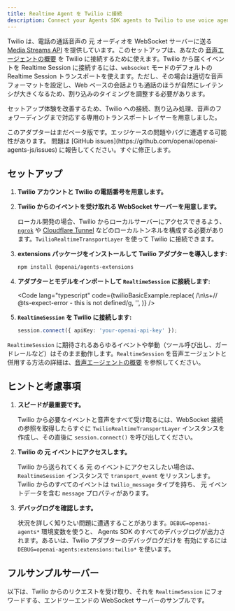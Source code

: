 ```yaml
---
title: Realtime Agent を Twilio に接続
description: Connect your Agents SDK agents to Twilio to use voice agents
---
```



Twilio は、電話の通話音声の 元 オーディオを WebSocket サーバーに送る [Media Streams API](https://www.twilio.com/docs/voice/media-streams) を提供しています。このセットアップは、あなたの [音声エージェントの概要](/openai-agents-js/ja/guides/voice-agents) を Twilio に接続するために使えます。Twilio から届くイベントを Realtime Session に接続するには、`websocket` モードのデフォルトの Realtime Session トランスポートを使えます。ただし、その場合は適切な音声フォーマットを設定し、Web ベースの会話よりも通話のほうが自然にレイテンシが大きくなるため、割り込みのタイミングを調整する必要があります。

セットアップ体験を改善するため、Twilio への接続、割り込み処理、音声のフォワーディングまで対応する専用のトランスポートレイヤーを用意しました。

<Aside type="caution">
  このアダプターはまだベータ版です。エッジケースの問題やバグに遭遇する可能性があります。
  問題は [GitHub issues](https://github.com/openai/openai-agents-js/issues)
  に報告してください。すぐに修正します。
</Aside>

## セットアップ

<Steps>

1. **Twilio アカウントと Twilio の電話番号を用意します。**

2. **Twilio からのイベントを受け取れる WebSocket サーバーを用意します。**

   ローカル開発の場合、Twilio からローカルサーバーにアクセスできるよう、
   [`ngrok`](https://ngrok.io/) や
   [Cloudflare Tunnel](https://developers.cloudflare.com/pages/how-to/preview-with-cloudflare-tunnel/)
   などのローカルトンネルを構成する必要があります。`TwilioRealtimeTransportLayer`
   を使って Twilio に接続できます。

3. **extensions パッケージをインストールして Twilio アダプターを導入します:**

   ```bash
   npm install @openai/agents-extensions
   ```

4. **アダプターとモデルをインポートして `RealtimeSession` に接続します:**

   <Code
     lang="typescript"
     code={twilioBasicExample.replace(
       /\n\s+\/\/ @ts-expect-error - this is not defined/g,
       '',
     )}
   />

5. **`RealtimeSession` を Twilio に接続します:**

   ```typescript
   session.connect({ apiKey: 'your-openai-api-key' });
   ```

</Steps>

`RealtimeSession` に期待されるあらゆるイベントや挙動（ツール呼び出し、ガードレールなど）はそのまま動作します。`RealtimeSession` を音声エージェントと併用する方法の詳細は、[音声エージェントの概要](/openai-agents-js/ja/guides/voice-agents) を参照してください。

## ヒントと考慮事項

1. **スピードが最重要です。**

   Twilio から必要なイベントと音声をすべて受け取るには、WebSocket 接続の参照を取得したらすぐに
   `TwilioRealtimeTransportLayer` インスタンスを作成し、その直後に `session.connect()` を呼び出してください。

2. **Twilio の 元 イベントにアクセスします。**

   Twilio から送られてくる 元 のイベントにアクセスしたい場合は、`RealtimeSession` インスタンスで
   `transport_event` をリッスンします。Twilio からのすべてのイベントは `twilio_message` タイプを持ち、
   元 イベントデータを含む `message` プロパティがあります。

3. **デバッグログを確認します。**

   状況を詳しく知りたい問題に遭遇することがあります。`DEBUG=openai-agents*` 環境変数を使うと、
   Agents SDK のすべてのデバッグログが出力されます。あるいは、Twilio アダプターのデバッグログだけを
   有効にするには `DEBUG=openai-agents:extensions:twilio*` を使います。

## フルサンプルサーバー

以下は、Twilio からのリクエストを受け取り、それを `RealtimeSession` にフォワードする、エンドツーエンドの WebSocket サーバーのサンプルです。

<Code
  lang="typescript"
  code={twilioServerExample}
  title="Fastify を使ったサンプルサーバー"
/>
